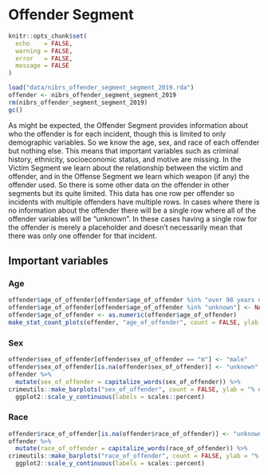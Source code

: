# Offender Segment

```r
knitr::opts_chunk$set(
  echo    = FALSE,
  warning = FALSE,
  error   = FALSE,
  message = FALSE
)
```

```r
load("data/nibrs_offender_segment_segment_2019.rda")
offender <- nibrs_offender_segment_segment_2019
rm(nibrs_offender_segment_segment_2019)
gc()
```


As might be expected, the Offender Segment provides information about who the offender is for each incident, though this is limited to only demographic variables. So we know the age, sex, and race of each offender but nothing else. This means that important variables such as criminal history, ethnicity, socioeconomic status, and motive are missing. In the Victim Segment we learn about the relationship between the victim and offender, and in the Offense Segment we learn which weapon (if any) the offender used. So there is some other data on the offender in other segments but its quite limited. This data has one row per offender so incidents with multiple offenders have multiple rows. In cases where there is no information about the offender there will be a single row where all of the offender variables will be "unknown". In these cases having a single row for the offender is merely a placeholder and doesn't necessarily mean that there was only one offender for that incident.

## Important variables

### Age

```r
offender$age_of_offender[offender$age_of_offender %in% "over 98 years old"] <- 99
offender$age_of_offender[offender$age_of_offender %in% "unknown"] <- NA
offender$age_of_offender <- as.numeric(offender$age_of_offender)
make_stat_count_plots(offender, "age_of_offender", count = FALSE, ylab = "% of Offenders") + xlab("Age")

```


### Sex

```r
offender$sex_of_offender[offender$sex_of_offender == "m"] <- "male"
offender$sex_of_offender[is.na(offender$sex_of_offender)] <- "unknown"
offender %>%
  mutate(sex_of_offender = capitalize_words(sex_of_offender)) %>%
crimeutils::make_barplots("sex_of_offender", count = FALSE, ylab = "% of Offenders") +
  ggplot2::scale_y_continuous(labels = scales::percent)
```


### Race

```r
offender$race_of_offender[is.na(offender$race_of_offender)] <- "unknown"
offender %>%
  mutate(race_of_offender = capitalize_words(race_of_offender)) %>%
crimeutils::make_barplots("race_of_offender", count = FALSE, ylab = "% of Offenders") +
  ggplot2::scale_y_continuous(labels = scales::percent)
```

